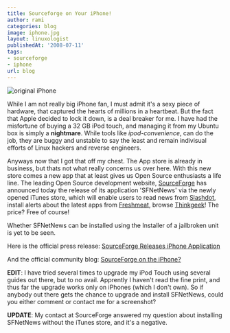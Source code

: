 ```yaml
---
title: Sourceforge on Your iPhone!
author: rami
categories: blog
image: iphone.jpg
layout: linuxologist
publishedAt: '2008-07-11'
tags:
- sourceforge
- iphone
url: blog
---
```


![original iPhone](/assets/images/content/blog/iphone.jpg)

While I am not really big iPhone fan, I must admit it's a sexy piece of hardware, that captured the hearts of millions in a heartbeat. But the fact that Apple decided to lock it down, is a deal breaker for me. I have had the misfortune of buying a 32 GB iPod touch, and managing it from my Ubuntu box is simply a **nightmare**. While tools like _ipod-convenience_, can do the job, they are buggy and unstable to say the least and remain indivisual efforts of Linux hackers and reverse engineers.

Anyways now that I got that off my chest. The App store is already in business, but thats not what really concerns us over here. With this new store comes a new app that at least gives us Open Source enthusiasts a life line. The leading Open Source development website, [SourceForge](http://www.sourceforge.net) has announced today the release of its application 'SFNetNews' via the newly opened iTunes store, which will enable users to read news from [Slashdot](http://www.slashdot.com), install alerts about the latest apps from [Freshmeat](http://www.freshmeat.net), browse [Thinkgeek](http://www.thinkgeek.com)! The price? Free of course!

Whether SFNetNews can be installed using the Installer of a jailbroken unit is yet to be seen.

Here is the official press release: [SourceForge Releases iPhone Application](http://www.marketwatch.com/news/story/sourceforge-releases-iphone-application/story.aspx?guid={D8C44F20-C3A1-4455-BDD5-E2CEB06B373E}&dist=hppr)

And the official community blog: [SourceForge on the iPhone?](http://sourceforge.net/community/sourceforge-on-the-iphone/)

**EDIT**: I have tried several times to upgrade my iPod Touch using several guides out there, but to no avail. Apprently I haven't read the fine print, and thus far the upgrade works only on iPhones (which I don't own). So if anybody out there gets the chance to upgrade and install SFNetNews, could you either comment or contact me for a screenshot?

**UPDATE**: My contact at SourceForge answered my question about installing SFNetNews without the iTunes store, and it's a negative.
